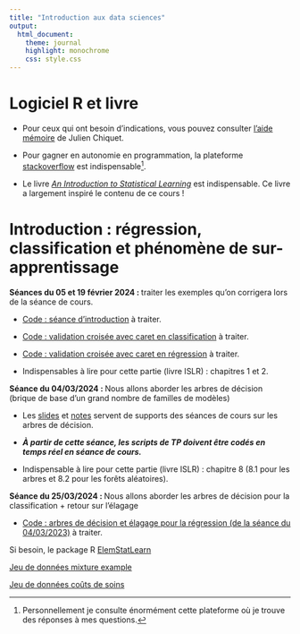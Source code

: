 ```yaml
---
title: "Introduction aux data sciences"
output:
  html_document:
    theme: journal
    highlight: monochrome
    css: style.css
---
```


# Logiciel R et livre


<!-- - Pour une prise en main du logiciel R, je vous conseille vivement de travailler l'ensemble des exemples et exercices traités dans le [support](http://masedki.github.io/enseignements/pdfs/Introduction_to_R.pdf), initialement rédigé par Jean-Michel Marin et mis à jour par les deux autres auteurs. -->

- Pour ceux qui ont besoin d'indications, vous pouvez consulter [l'aide mémoire](http://masedki.github.io/enseignements/pdfs/RCarte_Commandes-R.pdf) de Julien Chiquet.

- Pour gagner en autonomie en programmation, la plateforme [stackoverflow](https://stackoverflow.com/) est indispensable^[Personnellement je consulte énormément cette plateforme où je trouve des réponses à mes questions.].

<!-- - [Support de cours](http://masedki.github.io/enseignements/pdfs/notes.pdf) (évolutif) à lire. Ce support couvre -->

<!--     - Introduction aux deux problèmes d'apprentissage : classification et régression -->

<!--     - Phénomène de sur-apprentissage -->

<!--     - Régression linéaire et régularisation -->

<!--     - Régression logistique et régularisation -->




- Le livre [*An Introduction to Statistical Learning*](http://masedki.github.io/enseignements/pdfs/ISLR.pdf) est indispensable. Ce livre a largement inspiré le contenu de ce cours !

# Introduction : régression, classification et phénomène de sur-apprentissage


**Séances du 05 et 19 février 2024 : ** traiter les exemples qu'on corrigera lors de la séance de cours. 

- [Code : séance d'introduction](http://masedki.github.io/enseignements/rcode/m1/code_intro.R) à traiter.

- [Code : validation croisée avec caret en classification](http://masedki.github.io/enseignements/rcode/m1/validation_croisee_knn_classif.R) à traiter.

- [Code : validation croisée avec caret en régression](http://masedki.github.io/enseignements/rcode/m1/validation_croisee_knn_reg.R) à traiter.

- Indispensables à lire pour cette partie (livre ISLR) : chapitres 1 et 2. 



**Séance du 04/03/2024 : ** Nous allons aborder les arbres de décision (brique de base d'un grand nombre de familles de modèles)

- Les [slides](http://masedki.github.io/enseignements/pdfs/m1sp/arbres.pdf)  et [notes](http://masedki.github.io/enseignements/pdfs/m1sp/trees.pdf) servent de supports des séances de cours sur les arbres de décision. 

- ***À partir de cette séance, les scripts de TP doivent être codés en temps réel en séance de cours.*** 

- Indispensable à lire pour cette partie (livre ISLR) : chapitre 8 (8.1 pour les arbres et 8.2 pour les forêts aléatoires). 



**Séance du 25/03/2024 : ** Nous allons aborder les arbres de décision pour la classification + retour sur l'élagage

- [Code : arbres de décision et élagage pour la régression (de la séance du 04/03/2023)](http://masedki.github.io/enseignements/rcode/m1/cart_reg.R) à traiter.

<!-- **Séance du lundi 06/03/2023:** Validation croisée sous R et introduction aux arbres de décision. [Slides de cours](http://masedki.github.io/enseignements/pdfs/arbres.pdf). -->

<!-- - Indispensables à lire (livre ISLR) : chapitre 5 (partie 1) pour la validation croisée et chapitre 8 (partie 1) pour une introduction aux arbres de décision.  Le chapitre 8 (Parties 8.2.1 et 8.2.2) pour le principe des forêts aléatoires.  -->
<!-- - [Arbre de décision pour la régression + RF](http://masedki.github.io/enseignements/rcode/reg_trees.R): Code pour la régression par arbre de décision avant et après élagage  + Random Forest. -->

<!-- - [Arbre de décision pour la classification + RF](http://masedki.github.io/enseignements/rcode/classif_trees.R): Code pour la classification par arbre de décision avant et après élagage  + Random Forest. -->


<!-- - [examen corrigé session 2 (2022)](http://masedki.github.io/enseignements/pdfs/m1sp/cs2_22.pdf). -->


<!-- # Régression : moindres carrés pour l'estimation des paramètres et choix de modèles -->

<!-- - **Séance du vendredi 14/02/2020:** lire la partie régression des [notes](http://masedki.github.io/enseignements/pdfs/notes.pdf) et traiter la partie 4.2 qu'on corrigera en cours. Attention la partie régression de ces notes ne peut constituer un cours abouti de modèle linéaire. [Code R](http://masedki.github.io/enseignements/rcode/code_reg_ridge_lasso_enet.R) : détails des exemples traités. -->

<!-- Lecture conseillée : Les parties 3.1 et 3.2 du [livre](http://masedki.github.io/enseignements/pdfs/ISLR.pdf)   *An Introduction to Statistical Learning* sont indispensables pour l'assimilation des fondements des modèles linéaires et en particulier la partie inférence statistique.^[Pour l'inférence statistique, penser aux tests et intervalles de confiance pour les paramètres de régression.] -->

<!-- # Méthodes de régularisation : ridge, lasso et elasticnet -->

<!-- - **Séance du vendredi 14/02/2020:** lire les parties régularisation ridge, lasso et -->
<!-- elasticnet. Traiter les exemples autour du jeu de données du cancer de la prostate. [Code R](http://masedki.github.io/enseignements/rcode/code_reg_ridge_lasso_enet.R): ridge, lasso et elasticnet sur le jeu de données Prostate. -->

<!-- Lecture fortement conseillée : chapitre 6. du livre *An Introduction to Statistical Learning*. -->

<!-- - **Séance du vendredi 21/02/2020: (si le temps le permet)**   Méthodes de régularisation en régression logistique.  Traiter l'exemple  *Sélection de variables en régression logistique : jeu de données Breast Cancer* page 33. -->

<!-- [Code R 1](http://masedki.github.io/enseignements/rcode/code_logit_enet.R): Code pour la régression logistique et régression logistique avec régularisation elasticnet. -->



<!-- [Code R 2](http://masedki.github.io/enseignements/rcode/classif_image_logit_enet.R): Code pour la régression logistique avec régularisation elasticnet pour la classifiction d'images. (attention le code est très lent donc je vais déposer les résultats rapidement après calcul sur un serveur).  -->


<!-- # Arbres de décision : régression -->
<!-- - **Séance du vendredi 19/02/2021:**  Arbres de décision unique : supports de cours disponibles [ici](http://masedki.github.io/enseignements/pdfs/arbres_agregation_m1.pdf). -->


<!-- [Code R](http://masedki.github.io/enseignements/rcode/rpart_insurance.R): Code pour la régression par arbre de décision avant et après élagage et comparaison avec le régression avec régularisation elasticnet. Attention : présence de données catégorielles donc traitement particulier pour l'elasticnet (voir lignes 40 et 41 du code). -->

<!-- Lecture conseillée : Lecture de la partie 8.1 et Lab de la partie 8.3.1 du livre *An Introduction to Statistical Learning*. -->


<!-- # Arbres de décision : classification -->

<!-- **Séance du mercredi 26/02/2021:** classification par arbre de décision. -->

<!-- [Code R](http://masedki.github.io/enseignements/rcode/rpart_pima.R): Code pour la classification par arbre de décision avant et après élagage et comparaison avec le régression logistique avec régularisation elasticnet. -->

<!-- Lecture conseillée : Lecture de la partie 8.1 et  Lab de la partie 8.3.2 du livre *An Introduction to Statistical Learning*. -->




<!-- # Méthodes de régularisation : ridge, lasso et elasticnet -->

<!-- **Séance du vendredi 05/03/2021:** lire les parties régularisation ridge, lasso et -->
<!-- elasticnet. Traiter les exemples autour du jeu de données du cancer de la prostate. [Code R](http://masedki.github.io/enseignements/rcode/code_reg_ridge_lasso_enet.R): ridge, lasso et elasticnet sur le jeu de données Prostate.  -->


<!-- **Séance du vendredi 12/03/2021:**   Méthodes de régularisation en régression logistique.  Traiter l'exemple  *Sélection de variables en régression logistique : jeu de données Breast Cancer* page 33. -->

<!-- [Code R](http://masedki.github.io/enseignements/rcode/code_logit_enet.R): Code pour la régression logistique et régression logistique avec régularisation elasticnet. -->


<!-- # [Examen de seconde session à rendre avant le 07/09/2020](http://masedki.github.io/enseignements/cc2.html)  -->

<!-- # Projet  : Utilisation de la librairie caret (sixième partie des notes)   -->

<!-- À rendre au plus tard le dimanche 2 juin à 23h par mail avec un fichier .R ou .rmd contenant le code et les réponses en commentaire. Mettre les affichages de vos résultats en commentaire -->
<!-- dans votre script. Les affichages des résultats me permettront de comprendre les conclusions et les réponses. -->
<!-- [corrigé](http://masedki.github.io/enseignements/cc_correction.html) -->


<!-- [Examen](http://masedki.github.io/enseignements/pdfs/s1_2021.pdf) du 08 juin 2021 -->


<!-- # [Projet pour la seconde session](http://masedki.github.io/enseignements/pdfs/cc2.pdf) à rendre au plus tard le 03/09/2019 à 23h.  -->


Si besoin, le package R [ElemStatLearn](http://masedki.github.io/enseignements/rcode/ElemStatLearn_2015.6.26.2.tar.gz)




[Jeu de données mixture example](https://masedki.github.io/enseignements/datasets/mixture_example.rda)
<!-- [Jeu de données mnist aplati !](http://masedki.github.io/enseignements/datasets/mnist_flatten.rda) -->

[Jeu de données coûts de soins](http://masedki.github.io/enseignements/datasets/insurance.rda)

<!-- [Jeu de données crédit](http://masedki.github.io/enseignements/datasets/credit.rda) -->

<!-- [Jeu de données spams](http://masedki.github.io/enseignements/datasets/dataspam.rda) -->

<!-- [Projet pour le parcours MSP/ES](http://masedki.github.io/enseignements/pdfs/mspes.pdf) -->